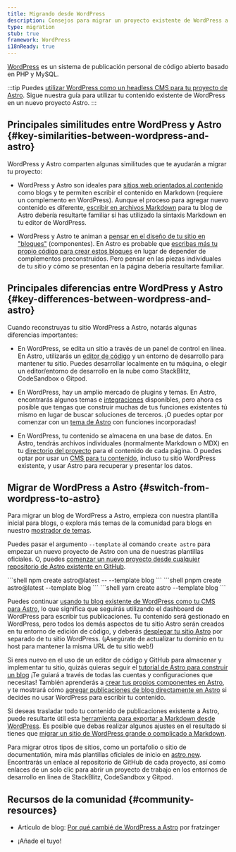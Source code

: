 ```yaml
---
title: Migrando desde WordPress
description: Consejos para migrar un proyecto existente de WordPress a Astro
type: migration
stub: true
framework: WordPress
i18nReady: true
---
```


[WordPress](https://wordpress.org) es un sistema de publicación personal de código abierto basado en PHP y MySQL.

:::tip
Puedes [utilizar WordPress como un headless CMS para tu proyecto de Astro](/es/guides/cms/wordpress/). Sigue nuestra guía para utilizar tu contenido existente de WordPress en un nuevo proyecto Astro.
:::

## Principales similitudes entre WordPress y Astro \{#key-similarities-between-wordpress-and-astro\}

WordPress y Astro comparten algunas similitudes que te ayudarán a migrar tu proyecto:

- WordPress y Astro son ideales para [sitios web orientados al contenido](/es/concepts/why-astro/#content-driven) como blogs y te permiten escribir el contenido en Markdown (requiere un complemento en WordPress). Aunque el proceso para agregar nuevo contenido es diferente, [escribir en archivos Markdown](/es/guides/markdown-content/) para tu blog de Astro debería resultarte familiar si has utilizado la sintaxis Markdown en tu editor de WordPress.

- WordPress y Astro te animan a [pensar en el diseño de tu sitio en "bloques"](/es/concepts/islands/) (componentes). En Astro es probable que [escribas más tu propio código para crear estos bloques](/es/basics/astro-components/) en lugar de depender de complementos preconstruidos. Pero pensar en las piezas individuales de tu sitio y cómo se presentan en la página debería resultarte familiar.

## Principales diferencias entre WordPress y Astro \{#key-differences-between-wordpress-and-astro\}

Cuando reconstruyas tu sitio WordPress a Astro, notarás algunas diferencias importantes:

- En WordPress, se edita un sitio a través de un panel de control en línea. En Astro, utilizarás un [editor de código](/es/editor-setup/) y un entorno de desarrollo para mantener tu sitio. Puedes desarrollar localmente en tu máquina, o elegir un editor/entorno de desarrollo en la nube como StackBlitz, CodeSandbox o Gitpod.

- En WordPress, hay un amplio mercado de plugins y temas. En Astro, encontrarás algunos temas e [integraciones](https://astro.build/integrations/) disponibles, pero ahora es posible que tengas que construir muchas de tus funciones existentes tú mismo en lugar de buscar soluciones de terceros. ¡O puedes optar por comenzar con un [tema de Astro](https://astro.build/themes) con funciones incorporadas!

- En WordPress, tu contenido se almacena en una base de datos. En Astro, tendrás archivos individuales (normalmente Markdown o MDX) en tu [directorio del proyecto](/es/basics/project-structure/) para el contenido de cada página. O puedes optar por usar un [CMS para tu contenido](/es/guides/cms/), incluso tu sitio WordPress existente, y usar Astro para recuperar y presentar los datos.

## Migrar de WordPress a Astro \{#switch-from-wordpress-to-astro\}

Para migrar un blog de WordPress a Astro, empieza con nuestra plantilla inicial para blogs, o explora más temas de la comunidad para blogs en nuestro [mostrador de temas](https://astro.build/themes/).

Puedes pasar el argumento `--template` al comando `create astro` para empezar un nuevo proyecto de Astro con una de nuestras plantillas oficiales. O, puedes [comenzar un nuevo proyecto desde cualquier repositorio de Astro existente en GitHub](/es/install-and-setup/#usa-un-tema-o-una-plantilla-de-inicio).

  <PackageManagerTabs>
    <Fragment slot="npm">
    ```shell
    npm create astro@latest -- --template blog
    ```
    </Fragment>
    <Fragment slot="pnpm">
    ```shell
    pnpm create astro@latest --template blog
    ```
    </Fragment>
    <Fragment slot="yarn">
    ```shell
    yarn create astro --template blog
    ```
    </Fragment>
  </PackageManagerTabs>

Puedes continuar [usando tu blog existente de WordPress como tu CMS para Astro](/es/guides/cms/wordpress/), lo que significa que seguirás utilizando el dashboard de WordPress para escribir tus publicaciones. Tu contenido será gestionado en WordPress, pero todos los demás aspectos de tu sitio Astro serán creados en tu entorno de edición de código, y deberás [desplegar tu sitio Astro](/es/guides/deploy/) por separado de tu sitio WordPress. (¡Asegúrate de actualizar tu dominio en tu host para mantener la misma URL de tu sitio web!)

Si eres nuevo en el uso de un editor de código y GitHub para almacenar y implementar tu sitio, quizás quieras seguir el [tutorial de Astro para construir un blog](/es/tutorial/0-introduction/)  ¡Te guiará a través de todas las cuentas y configuraciones que necesitas! También aprenderás a [crear tus propios componentes en Astro](/es/tutorial/3-components/), y te mostrará cómo [agregar publicaciones de blog directamente en Astro](/es/tutorial/2-pages/2/) si decides no usar WordPress para escribir tu contenido.

Si deseas trasladar todo tu contenido de publicaciones existente a Astro, puede resultarte útil esta [herramienta para exportar a Markdown desde WordPress](https://github.com/lonekorean/wordpress-export-to-markdown). Es posible que debas realizar algunos ajustes en el resultado si tienes que [migrar un sitio de WordPress grande o complicado a Markdown](https://swizec.com/blog/how-to-export-a-large-wordpress-site-to-markdown/).

Para migrar otros tipos de sitios, como un portafolio o sitio de documentatión, mira más plantillas oficiales de inicio en [astro.new](https://astro.new). Encontrarás un enlace al repositorio de GitHub de cada proyecto, así como enlaces de un solo clic para abrir un proyecto de trabajo en los entornos de desarrollo en línea de StackBlitz, CodeSandbox y Gitpod.

## Recursos de la comunidad \{#community-resources\}

- Artículo de blog: [Por qué cambié de WordPress a Astro](https://dev.to/fratzinger/why-i-switched-from-wordpress-to-astro-5ge) por fratzinger

- ¡Añade el tuyo!